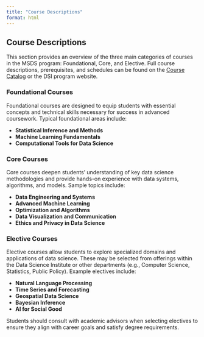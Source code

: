 ```yaml
---
title: "Course Descriptions"
format: html
---
```


## Course Descriptions

This section provides an overview of the three main categories of courses in the MSDS program: Foundational, Core, and Elective. Full course descriptions, prerequisites, and schedules can be found on the [Course Catalog](https://courses.uchicago.edu/) or the DSI program website.

### Foundational Courses

Foundational courses are designed to equip students with essential concepts and technical skills necessary for success in advanced coursework. Typical foundational areas include:

- **Statistical Inference and Methods**
- **Machine Learning Fundamentals**
- **Computational Tools for Data Science**

### Core Courses

Core courses deepen students' understanding of key data science methodologies and provide hands-on experience with data systems, algorithms, and models. Sample topics include:

- **Data Engineering and Systems**
- **Advanced Machine Learning**
- **Optimization and Algorithms**
- **Data Visualization and Communication**
- **Ethics and Privacy in Data Science**

### Elective Courses

Elective courses allow students to explore specialized domains and applications of data science. These may be selected from offerings within the Data Science Institute or other departments (e.g., Computer Science, Statistics, Public Policy). Example electives include:

- **Natural Language Processing**
- **Time Series and Forecasting**
- **Geospatial Data Science**
- **Bayesian Inference**
- **AI for Social Good**

Students should consult with academic advisors when selecting electives to ensure they align with career goals and satisfy degree requirements.

